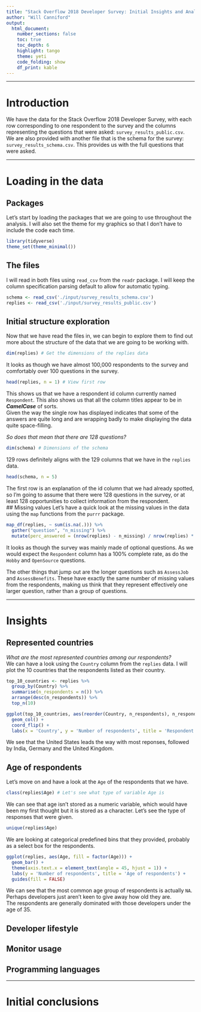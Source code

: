 ```yaml
---
title: "Stack Overflow 2018 Developer Survey: Initial Insights and Analysis"
author: "Will Canniford"
output: 
  html_document:
    number_sections: false
    toc: true
    toc_depth: 6
    highlight: tango
    theme: yeti
    code_folding: show
    df_print: kable
---
```


*** 

# Introduction
We have the data for the Stack Overflow 2018 Developer Survey, with each row corresponding to one respondent to the survey and the columns representing the questions that were asked: `survey_results_public.csv`.  
We are also provided with another file that is the schema for the survey: `survey_results_schema.csv`. This provides us with the full questions that were asked. 

***

# Loading in the data
## Packages
Let's start by loading the packages that we are going to use throughout the analysis. I will also set the theme for my graphics so that I don't have to include the code each time.   
```r
library(tidyverse)
theme_set(theme_minimal())
```  

## The files
I will read in both files using `read_csv` from the `readr` package. I will keep the column specification parsing default to allow for automatic typing. 
```r
schema <- read_csv('./input/survey_results_schema.csv')
replies <- read_csv('./input/survey_results_public.csv')
```
  
  
## Initial structure exploration
Now that we have read the files in, we can begin to explore them to find out more about the structure of the data that we are going to be working with. 

```r
dim(replies) # Get the dimensions of the replies data
```
It looks as though we have almost 100,000 respondents to the survey and comfortably over 100 questions in the survey.  

```r
head(replies, n = 1) # View first row
```
This shows us that we have a respondent id column currently named `Respondent`. This also shows us that all the column titles appear to be in ___CamelCase___ of sorts.  
Given the way the single row has displayed indicates that some of the answers are quite long and are wrapping badly to make displaying the data quite space-filling.  

*So does that mean that there are 128 questions?*
```r
dim(schema) # Dimensions of the schema 
```
129 rows definitely aligns with the 129 columns that we have in the `replies` data. 

```r
head(schema, n = 5)
```
The first row is an explanation of the id column that we had already spotted, so I'm going to assume that there were 128 questions in the survey, or at least 128 opportunities to collect information from the respondent.   
## Missing values 
Let's have a quick look at the missing values in the data using the `map` functions from the `purrr` package. 

```r
map_df(replies, ~ sum(is.na(.))) %>%
  gather("question", "n_missing") %>%
  mutate(perc_answered = (nrow(replies) - n_missing) / nrow(replies) * 100)
```  
It looks as though the survey was mainly made of optional questions. As we would expect the `Respondent` column has a 100% complete rate, as do the `Hobby` and `OpenSource` questions.  

The other things that jump out are the longer questions such as `AssessJob` and `AssessBenefits`. These have exactly the same number of missing values from the respondents, making us think that they represent effectively one larger question, rather than a group of questions. 

***

# Insights 
## Represented countries 
*What are the most represented countries among our respondents?*  
We can have a look using the `Country` column from the `replies` data. I will plot the 10 countries that the respondents listed as their country. 
```r
top_10_countries <- replies %>%
  group_by(Country) %>%
  summarise(n_respondents = n()) %>%
  arrange(desc(n_respondents)) %>%
  top_n(10)

ggplot(top_10_countries, aes(reorder(Country, n_respondents), n_respondents)) + 
  geom_col() + 
  coord_flip() + 
  labs(x = 'Country', y = 'Number of respondents', title = 'Respondent count by country')
```  

We see that the United States leads the way with most reponses, followed by India, Germany and the United Kingdom.  

## Age of respondents
Let's move on and have a look at the `Age` of the respondents that we have.  

```r
class(replies$Age) # Let's see what type of variable Age is
```
We can see that age isn't stored as a numeric variable, which would have been my first thought but it is stored as a character. Let's see the type of responses that were given. 

```r
unique(replies$Age)
```

We are looking at categorical predefined bins that they provided, probably as a select box for the respondents.

```r
ggplot(replies, aes(Age, fill = factor(Age))) + 
  geom_bar() + 
  theme(axis.text.x = element_text(angle = 45, hjust = 1)) + 
  labs(y = 'Number of respondents', title = 'Age of respondents') + 
  guides(fill = FALSE)
```
  
We can see that the most common age group of respondents is actually `NA`. Perhaps developers just aren't keen to give away how old they are.  
The respondents are generally dominated with those developers under the age of 35. 

## Developer lifestyle

## Monitor usage

## Programming languages 


   
***
# Initial conclusions

